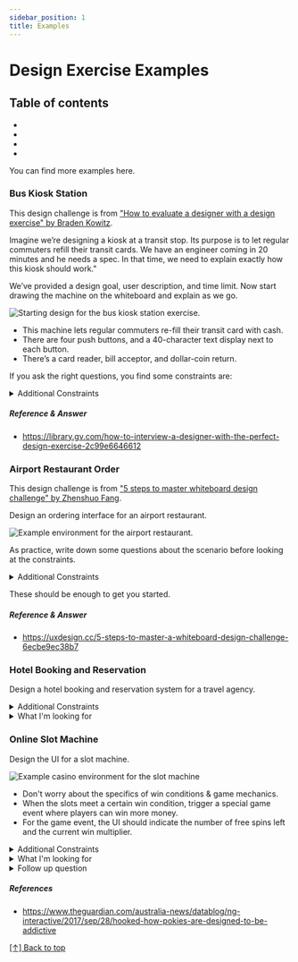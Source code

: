 ```yaml
---
sidebar_position: 1
title: Examples
---
```



# Design Exercise Examples

## Table of contents

- <Question question='Bus Kiosk Station' />
- <Question question='Airport Restaurant Order' />
- <Question question='Hotel Booking and Reservation' />
- <Question question='Online slot machine.' />

You can find more examples <Link to="/behavioral/companies">here</Link>.

### Bus Kiosk Station

This design challenge is from <a href="https://library.gv.com/how-to-interview-a-designer-with-the-perfect-design-exercise-2c99e6646612">"How to evaluate a designer with a design exercise" by Braden Kowitz</a>.

Imagine we’re designing a kiosk at a transit stop. Its purpose is to let regular commuters refill their transit cards. We have an engineer coming in 20 minutes and he needs a spec. In that time, we need to explain exactly how this kiosk should work."

We’ve provided a design goal, user description, and time limit. Now start drawing the machine on the whiteboard and explain as we go.

<img src='/img/bus-kiosk.jpg' alt="Starting design for the bus kiosk station exercise." />

- This machine lets regular commuters re-fill their transit card with cash.
- There are four push buttons, and a 40-character text display next to each button.
- There’s a card reader, bill acceptor, and dollar-coin return.

If you ask the right questions, you find some constraints are:

<details>
  <summary>Additional Constraints</summary>
  <li>Actually the max allowed on a card is $50.</li>
  <li>That dot on the bill acceptor? Oh yeah, that’s a light we can turn on and off.</li>
  <li>The machine is right next to a station agent, who can help with anything.</li>
</details>

##### Reference & Answer

- https://library.gv.com/how-to-interview-a-designer-with-the-perfect-design-exercise-2c99e6646612

### Airport Restaurant Order

This design challenge is from <a href="https://uxdesign.cc/5-steps-to-master-a-whiteboard-design-challenge-6ecbe9ec38b7">"5 steps to master whiteboard design challenge" by Zhenshuo Fang</a>.

Design an ordering interface for an airport restaurant.

<img src='https://cdn1.vox-cdn.com/thumbor/neJR1Pjm2e9UG-Ac6IS8tAix33I=/cdn0.vox-cdn.com/uploads/chorus_asset/file/3461336/newark2.0.jpeg' alt="Example environment for the airport restaurant." />

As practice, write down some questions about the scenario before looking at the constraints.

<details>
  <summary>Additional Constraints</summary>
  <li>
    What is the goal of the design? A: An efficient, hassle-free and fun dining experience for busy
    travelers
  </li>
  <li>What kind of airport? A: International airport</li>
  <li>What kind of restaurant? A: A dine-in restaurant with food and drinks</li>
  <li>What kind of device? A: Tablet devices on each table</li>
</details>

These should be enough to get you started.

##### Reference & Answer

- https://uxdesign.cc/5-steps-to-master-a-whiteboard-design-challenge-6ecbe9ec38b7

### Hotel Booking and Reservation

Design a hotel booking and reservation system for a travel agency.

<details>
  <summary>Additional Constraints</summary>
  <li>Responsive website.</li>
  <li>The primary market is United States.</li>
  <li>There are thousands of hotels to pick from.</li>
  <li>Hotels may already have reservations or unavailable during certain dates.</li>
</details>

<details>
<summary>What I'm looking for</summary>
<li>How do users find the hotel? Search? Through navigation?</li> 
<li>If search, how do they handle forms for simple and complex inputs? Do they account for all necessary inputs like number of guests, adults, children, check-in date, check-out. Do they make fields required?</li>
<li>Do they account for users who are just window shopping?</li>
<li>Do they show the rates for the different types of rooms? Availability?</li>
<li>How do they handle the checkout process? Do they make users sign in or create an account?</li>
<li>Do they end the flow after booking? Or do they redirect the users?</li>
<li>Do they talk about additional content that might be displayed or useful to the user outside of the necessary/minimum requirements needed to book? Travel warnings, regulations, hotel rules, advice, tips, things to know, weather warnings, activities, map & location, etc. </li>
<li>Do they express any technical knowledge about APIs? Loading times & loading screens?</li>

</details>

### Online Slot Machine

Design the UI for a slot machine.

<img src='/img/slots.jpg' alt="Example casino environment for the slot machine" />

- Don't worry about the specifics of win conditions & game mechanics.
- When the slots meet a certain win condition, trigger a special game event where players can win more money.
- For the game event, the UI should indicate the number of free spins left and the current win multiplier.

<details>
  <summary>Additional Constraints</summary>
  <li>It's for a machine in a casino.</li>
  <li>The primary market is United States.</li>
  <li>It should be fun, addictive, and profitable for the casino.</li>
  <li>It has one large digital display & built-in speakers.</li>
  <li>It has touch controls and a single physical circular button that can be lit up.</li>
  <li>The machine reads a card to withdraw and deposit the players credits.</li>
  <li>The user should be able to change the bet amount. Use the denominations 10, 20, 50, 100.</li>
  <li>There should be at least 3 reels but no more than 5.</li>
  <li>There should be at 5 different symbols on a reel but no more than 8.</li>
</details>

<details>
<summary>What I'm looking for</summary>
Slot designs can reveal a significant amount of their knowledge of dark patterns, human psychology & cognition, design ethics, and demonstrates how powerful UX can be.
<li>Do they make use of color, sound, and motion? How do they change over time?</li> 
<li>How did they decide which symbols to use? How many reels?</li>
<li>Does it have all the necessary controls & displays? Spin, increase & decrease bet amount, current bet amount, current balance, previous amount won, amount won, volume controls, game information</li>
<li>Do they understand the underlying psychology and behavior?</li>
<li>What do they do to make the game addictive? Fun? Do they use a purposeful value hierarchy or any targeted messaging? Do they talk about visuals or animations?</li>
<li>Do they account for all use cases & tasks? Insert card, spin, increase bet, decrease bet, return card, wins, game events, not enough credits, game error.</li>

</details>

<details>
<summary>Follow up question</summary>
Technology is increasingly designed to be addictive.

<li>How could you make it less addictive?</li>
<li>How would you advocate for these changes in your organization?</li>
</details>

##### References

- https://www.theguardian.com/australia-news/datablog/ng-interactive/2017/sep/28/hooked-how-pokies-are-designed-to-be-addictive


[[↑] Back to top](#table-of-contents)

<!-- - <Question question="Consulting App for Doctors"/>
How would I design a dashboard for analytic data.
Design a mobile checkout process exercise-->


